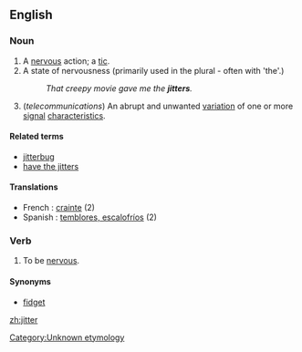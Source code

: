 ==English==

[[Category:Unknown etymology]]<!--SOED-->

===Noun===
{{en-noun}}

# A [[nervous]] action; a [[tic]].
# A state of nervousness (primarily used in the plural - often with 'the'.)
#:''That creepy movie gave me the '''jitters'''.''
# (''telecommunications'') An abrupt and unwanted [[variation]] of one or more [[signal]] [[characteristics]].

====Related terms====
* [[jitterbug]]
* [[have the jitters]]

====Translations====
*French : [[crainte]] (2)
*Spanish : [[temblores, escalofríos]] (2)

===Verb===
{{en-verb}}

#{{intransitive}} To be [[nervous]].

====Synonyms====
*[[fidget]]

[[zh:jitter]]